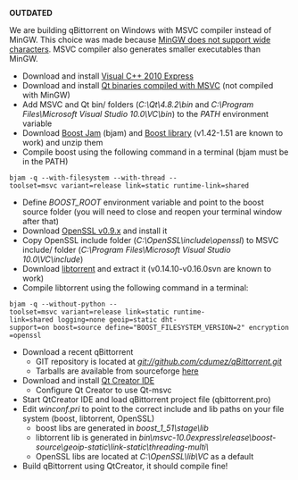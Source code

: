 

'''OUTDATED'''

We are building qBittorrent on Windows with MSVC compiler instead of MinGW. This choice was made because [http://www.mingw.org/wiki/wide_characters MinGW does not support wide characters]. MSVC compiler also generates smaller executables than MinGW.

* Download and install [http://www.microsoft.com/visualstudio/en-us/products/2010-editions/visual-cpp-express Visual C++ 2010 Express]
* Download and install [http://qt-windows-binaries.googlecode.com/svn/site/QtWindowsBinaries Qt binaries compiled with MSVC] (not compiled with MinGW)
* Add MSVC and Qt bin/ folders (''C:\Qt\4.8.2\bin'' and ''C:\Program Files\Microsoft Visual Studio 10.0\VC\bin'') to the ''PATH'' environment variable
* Download [http://downloads.sourceforge.net/project/boost/boost-jam/3.1.18/boost-jam-3.1.18-1-ntx86.zip?use_mirror=freefr Boost Jam] (bjam) and [http://sourceforge.net/projects/boost/files/boost/1.51.0/boost_1_51_0.zip/download Boost library] (v1.42-1.51 are known to work) and unzip them
* Compile boost using the following command in a terminal (bjam must be in the PATH)
 bjam -q --with-filesystem --with-thread --toolset=msvc variant=release link=static runtime-link=shared 
* Define ''BOOST_ROOT'' environment variable and point to the boost source folder (you will need to close and reopen your terminal window after that)
* Download [http://www.slproweb.com/download/Win32OpenSSL-0_9_8x.exe OpenSSL v0.9.x] and install it
* Copy OpenSSL include folder (''C:\OpenSSL\include\openssl'') to MSVC include/ folder (''C:\Program Files\Microsoft Visual Studio 10.0\VC\include'')
* Download [http://code.google.com/p/libtorrent/downloads/detail?name=libtorrent-rasterbar-0.16.5.tar.gz&can=2&q= libtorrent] and extract it (v0.14.10-v0.16.0svn are known to work)
* Compile libtorrent using the following command in a terminal:
 bjam -q --without-python --toolset=msvc variant=release link=static runtime-link=shared logging=none geoip=static dht-support=on boost=source define="BOOST_FILESYSTEM_VERSION=2" encryption=openssl
* Download a recent qBittorrent
** GIT repository is located at ''git://github.com/cdumez/qBittorrent.git''
** Tarballs are available from sourceforge [http://sourceforge.net/projects/qbittorrent/files/qbittorrent/ here]
* Download and install [http://qt.nokia.com/downloads/qt-creator-binary-for-windows Qt Creator IDE]
** Configure Qt Creator to use Qt-msvc
* Start QtCreator IDE and load qBittorrent project file (qbittorrent.pro)
* Edit ''winconf.pri'' to point to the correct include and lib paths on your file system (boost, libtorrent, OpenSSL)
** boost libs are generated in ''boost_1_51\stage\lib''
** libtorrent lib is generated in ''bin\msvc-10.0express\release\boost-source\geoip-static\link-static\threading-multi\''
** OpenSSL libs are located at ''C:\OpenSSL\lib\VC'' as a default
* Build qBittorrent using QtCreator, it should compile fine!